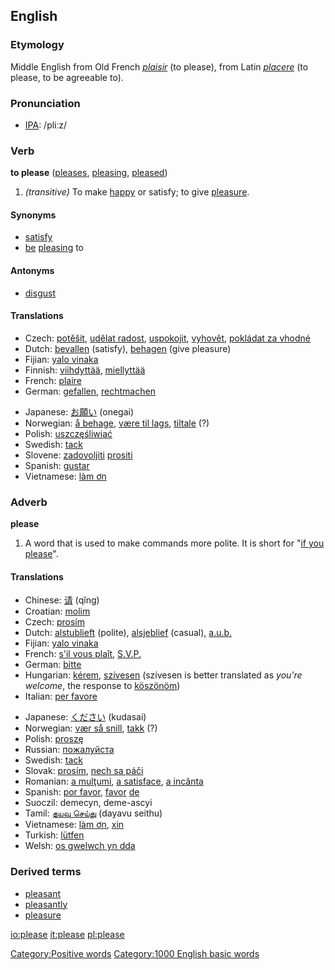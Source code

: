 ==English==

===Etymology===
<!-- {{etystub}} <!--check history; use removed text from adverb def?-->
Middle English from Old French ''[[plaisir]]'' (to please), from Latin ''[[placere]]'' (to please, to be agreeable to).

===Pronunciation===
*[[IPA]]: /pliːz/

===Verb===
'''to please'''  ([[pleases]], [[pleasing]], [[pleased]])

#''(transitive)'' To make [[happy]] or satisfy; to give [[pleasure]].

====Synonyms====
*[[satisfy]]
*[[be]] [[pleasing]] to

====Antonyms====
*[[disgust]]

====Translations====
{{top}}
*Czech: [[potěšit]], [[udělat radost]], [[uspokojit]], [[vyhovět]], [[pokládat za vhodné]]
*Dutch: [[bevallen]] (satisfy), [[behagen]] (give pleasure)
*Fijian: [[yalo vinaka]]
*Finnish: [[viihdyttää]], [[miellyttää]]
*French: [[plaire]]
*German: [[gefallen]], [[rechtmachen]]
{{mid}}
*Japanese: [[お願い]] (onegai)
*Norwegian: [[å behage]], [[være til lags]], [[tiltale]] (?)
*Polish: [[uszczęśliwiać]]
*Swedish: [[tack]]
*Slovene: [[zadovoljiti]] [[prositi]]
*Spanish: [[gustar]]
*Vietnamese: [[làm ơn]]
{{bottom}}

===Adverb===
'''please'''

#A word that is used to make commands more polite.  It is short for "[[if you please]]".

====Translations====
{{top}}
*Chinese: [[请]] (qǐng)
*Croatian: [[molim]]
*Czech: [[prosím]]
*Dutch: [[alstublieft]] (polite), [[alsjeblief]] (casual), [[a.u.b.]]
*Fijian: [[yalo vinaka]]
*French: [[s'il vous plaît]], [[S.V.P.]]
*German: [[bitte]]
*Hungarian: [[kérem]], [[szívesen]] (szívesen is better translated as ''you're welcome'', the response to [[köszönöm]])
*Italian: [[per favore]]
{{mid}}
*Japanese: [[ください]] (kudasai)
*Norwegian: [[vær så snill]], [[takk]] (?)
*Polish: [[proszę]]
*Russian: [[пoжaлуйстa]]
*Swedish: [[tack]]
*Slovak: [[prosím]], [[nech sa páči]]  
*Romanian: [[a mulţumi]], [[a satisface]], [[a incânta]]
*Spanish: [[por favor]], [[favor#Spanish|favor]] [[de]]
*Suoczil: demecyn, deme-ascyi
*Tamil: [[தயவு செய்து]] (dayavu seithu)
*Vietnamese: [[làm ơn]], [[xin]]
*Turkish: [[lütfen]]
*Welsh: [[os gwelwch yn dda]]
{{bottom}}

===Derived terms===
*[[pleasant]]
*[[pleasantly]]
*[[pleasure]]
[[Category:Positive words]]
[[Category:1000 English basic words]]

[[io:please]]
[[it:please]]
[[pl:please]]